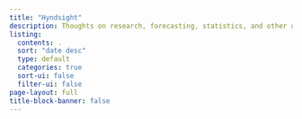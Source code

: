 ```yaml
---
title: "Hyndsight"
description: Thoughts on research, forecasting, statistics, and other distractions
listing:
  contents: .
  sort: "date desc"
  type: default
  categories: true
  sort-ui: false
  filter-ui: false
page-layout: full
title-block-banner: false
---
```

